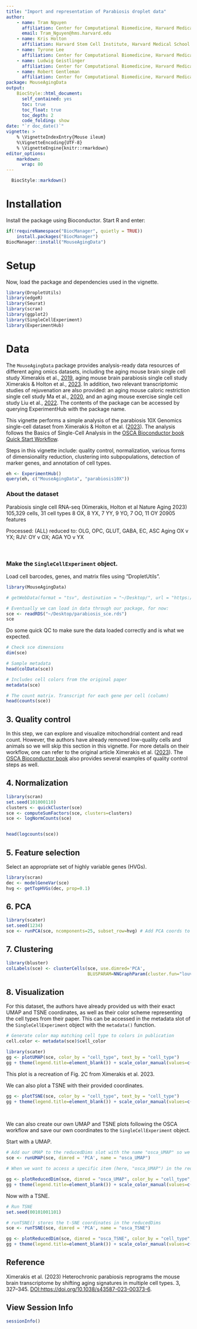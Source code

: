 ```yaml
---
title: "Import and representation of Parabiosis droplet data"
author: 
    - name: Tram Nguyen
      affiliation: Center for Computational Biomedicine, Harvard Medical School
      email: Tram_Nguyen@hms.harvard.edu
    - name: Kris Holton
      affiliation: Harvard Stem Cell Institute, Harvard Medical School
    - name: Tyrone Lee
      affiliation: Center for Computational Biomedicine, Harvard Medical School
    - name: Ludwig Geistlinger
      affiliation: Center for Computational Biomedicine, Harvard Medical School
    - name: Robert Gentleman
      affiliation: Center for Computational Biomedicine, Harvard Medical School
package: MouseAgingData
output:
    BiocStyle::html_document:
      self_contained: yes 
      toc: true
      toc_float: true
      toc_depth: 2
      code_folding: show
date: "`r doc_date()`"
vignette: >
    % \VignetteIndexEntry{Mouse ileum}
    %\VignetteEncoding{UTF-8}
    % \VignetteEngine{knitr::rmarkdown}
editor_options: 
    markdown: 
      wrap: 80
---
```


```r
  BiocStyle::markdown()
```

# Installation

Install the package using Bioconductor. Start R and enter:

```r
if(!requireNamespace("BiocManager", quietly = TRUE))
    install.packages("BiocManager")
BiocManager::install("MouseAgingData")
```

# Setup

Now, load the package and dependencies used in the vignette.

```r
library(DropletUtils)
library(edgeR)
library(Seurat)
library(scran)
library(ggplot2)
library(SingleCellExperiment)
library(ExperimentHub)
```

# Data

The `MouseAgingData` package provides analysis-ready data resources of different
aging omics datasets, including the aging mouse brain single cell study
Ximerakis et al., [2019](https://www.nature.com/articles/s41593-019-0491-3),
aging mouse brain parabiosis single cell study Ximerakis & Holton et al.,
[2023](https://pubmed.ncbi.nlm.nih.gov/37118429/). In addition, two relevant
transcriptomic studies of rejuvenation are also provided: an aging mouse caloric
restriction single cell study Ma et al.,
[2020](https://pubmed.ncbi.nlm.nih.gov/32109414/), and an aging mouse exercise
single cell study Liu et al., [2022](https://pubmed.ncbi.nlm.nih.gov/37080206/).
The contents of the package can be accessed by querying ExperimentHub with the
package name.

This vignette performs a simple analysis of the parabiosis 10X Genomics
single-cell dataset from Ximerakis & Holton et al.
([2023](https://www.nature.com/articles/s43587-023-00373-6)). The analysis
follows the Basics of Single-Cell Analysis in the [OSCA Bioconductor book Quick
Start
Workflow](https://bioconductor.org/books/3.15/OSCA.intro/analysis-overview.html#quick-start-simple).

Steps in this vignette include: quality control, normalization, various forms of
dimensionality reduction, clustering into subpopulations, detection of marker
genes, and annotation of cell types.

```r
eh <- ExperimentHub()
query(eh, c("MouseAgingData", "parabiosis10X"))
```

### About the dataset

Parabiosis single cell RNA-seq (Ximerakis, Holton et al Nature Aging 2023)
105,329 cells, 31 cell types 8 OX, 8 YX, 7 YY, 9 YO, 7 OO, 11 OY 20905 features

Processed: (ALL) reduced to: OLG, OPC, GLUT, GABA, EC, ASC Aging OX v YX; RJV:
OY v OX; AGA YO v YX

<br>

### Make the `SingleCellExperiment` object.

Load cell barcodes, genes, and matrix files using "DropletUtils".

```r
library(MouseAgingData)

# getWebData(format = "tsv", destination = "~/Desktop/", url = "https://ftp.ncbi.nlm.nih.gov/geo/series/GSE222nnn/GSE222510/suppl/GSE222510_processed_barcodes.tsv.gz", header=F)

# Eventually we can load in data through our package, for now:
sce <- readRDS("~/Desktop/parabiosis_sce.rds")
sce
```

Do some quick QC to make sure the data loaded correctly and is what we expected.

```r
# Check sce dimensions
dim(sce)

# Sample metadata
head(colData(sce)) 

# Includes cell colors from the original paper
metadata(sce)

# The count matrix. Transcript for each gene per cell (column)
head(counts(sce)) 
```

## 3. Quality control

In this step, we can explore and visualize mitochondrial content and read count.
However, the authors have already removed low-quality cells and animals so we
will skip this section in this vignette. For more details on their workflow, one
can refer to the original article Ximerakis et al.
([2023](https://www.nature.com/articles/s43587-023-00373-6)). The [OSCA
Bioconductor
book](https://bioconductor.org/books/3.15/OSCA.basic/quality-control.html) also
provides several examples of quality control steps as well.

## 4. Normalization

```r
library(scran)
set.seed(101000110)
clusters <- quickCluster(sce)
sce <- computeSumFactors(sce, clusters=clusters)
sce <- logNormCounts(sce)


head(logcounts(sce))
```

## 5. Feature selection

Select an appropriate set of highly variable genes (HVGs).

```r
library(scran)
dec <- modelGeneVar(sce)
hvg <- getTopHVGs(dec, prop=0.1)
```

## 6. PCA

```r
library(scater)
set.seed(1234)
sce <- runPCA(sce, ncomponents=25, subset_row=hvg) # Add PCA coords to sce object
```

## 7. Clustering

```r
library(bluster)
colLabels(sce) <- clusterCells(sce, use.dimred='PCA',
                               BLUSPARAM=NNGraphParam(cluster.fun="louvain"))
```

## 8. Visualization

For this dataset, the authors have already provided us with their exact UMAP and
TSNE coordinates, as well as their color scheme representing the cell types from
their paper. This can be accessed in the metadata slot of the
`SingleCellExperiment` object with the `metadata()` function.

```r
# Generate color map matching cell type to colors in publication
cell.color <- metadata(sce)$cell_color

library(scater)
gg <- plotUMAP(sce, color_by = "cell_type", text_by = "cell_type") 
gg + theme(legend.title=element_blank()) + scale_color_manual(values=c(cell.color))
```

This plot is a recreation of Fig. 2C from Ximerakis et al. 2023.

We can also plot a TSNE with their provided coordinates.

```r
gg <- plotTSNE(sce, color_by = "cell_type", text_by = "cell_type") 
gg + theme(legend.title=element_blank()) + scale_color_manual(values=c(cell.color))
```

<br>

We can also create our own UMAP and TSNE plots following the OSCA workflow and
save our own coordinates to the `SingleCellExperiment` object.

Start with a UMAP.

```r
# Add our UMAP to the reducedDims slot with the name "osca_UMAP" so we do not confused it with the author's UMAP coords.
sce <- runUMAP(sce, dimred = 'PCA', name = "osca_UMAP")

# When we want to access a specific item (here, "osca_UMAP") in the reducedDims element of the SingleCellExperiment object, we can use the function plotReducedDim with the argument dimred.

gg <- plotReducedDim(sce, dimred = "osca_UMAP", color_by = "cell_type", text_by = "cell_type") 
gg + theme(legend.title=element_blank()) + scale_color_manual(values=c(cell.color))
```

Now with a TSNE.

```r
# Run TSNE
set.seed(00101001101)

# runTSNE() stores the t-SNE coordinates in the reducedDims
sce <- runTSNE(sce, dimred = 'PCA', name = "osca_TSNE")

gg <- plotReducedDim(sce, dimred = "osca_TSNE", color_by = "cell_type", text_by = "cell_type") 
gg + theme(legend.title=element_blank()) + scale_color_manual(values=c(cell.color))
```

## Reference

Ximerakis et al. (2023) Heterochronic parabiosis reprograms the mouse brain
transcriptome by shifting aging signatures in multiple cell types.
\emph{Nat Aging} 3, 327–345. <DOI:https://doi.org/10.1038/s43587-023-00373-6>.

## View Session Info

```r
sessionInfo()
```
